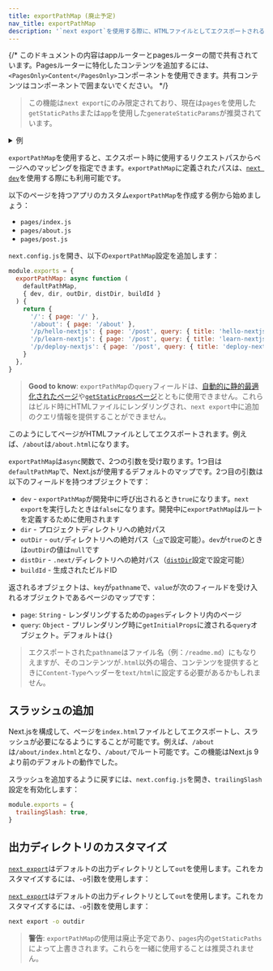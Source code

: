 ```yaml
---
title: exportPathMap (廃止予定)
nav_title: exportPathMap
description: '`next export`を使用する際に、HTMLファイルとしてエクスポートされるページをカスタマイズします。'
---
```


{/* このドキュメントの内容はappルーターとpagesルーターの間で共有されています。Pagesルーターに特化したコンテンツを追加するには、`<PagesOnly>Content</PagesOnly>`コンポーネントを使用できます。共有コンテンツはコンポーネントで囲まないでください。 */}

> この機能は`next export`にのみ限定されており、現在は`pages`を使用した`getStaticPaths`または`app`を使用した`generateStaticParams`が推奨されています。

<details>
  <summary>例</summary>
  
- [静的エクスポート](https://github.com/vercel/next.js/tree/canary/examples/with-static-export)

</details>

`exportPathMap`を使用すると、エクスポート時に使用するリクエストパスからページへのマッピングを指定できます。`exportPathMap`に定義されたパスは、[`next dev`](/docs/app/api-reference/cli/next#next-dev-options)を使用する際にも利用可能です。

以下のページを持つアプリのカスタム`exportPathMap`を作成する例から始めましょう：

- `pages/index.js`
- `pages/about.js`
- `pages/post.js`

`next.config.js`を開き、以下の`exportPathMap`設定を追加します：

```js filename="next.config.js"
module.exports = {
  exportPathMap: async function (
    defaultPathMap,
    { dev, dir, outDir, distDir, buildId }
  ) {
    return {
      '/': { page: '/' },
      '/about': { page: '/about' },
      '/p/hello-nextjs': { page: '/post', query: { title: 'hello-nextjs' } },
      '/p/learn-nextjs': { page: '/post', query: { title: 'learn-nextjs' } },
      '/p/deploy-nextjs': { page: '/post', query: { title: 'deploy-nextjs' } },
    }
  },
}
```

> **Good to know**: `exportPathMap`の`query`フィールドは、[自動的に静的最適化されたページ](/docs/pages/building-your-application/rendering/automatic-static-optimization)や[`getStaticProps`ページ](/docs/pages/building-your-application/data-fetching/get-static-props)とともに使用できません。これらはビルド時にHTMLファイルにレンダリングされ、`next export`中に追加のクエリ情報を提供することができません。

このようにしてページがHTMLファイルとしてエクスポートされます。例えば、`/about`は`/about.html`になります。

`exportPathMap`は`async`関数で、2つの引数を受け取ります。1つ目は`defaultPathMap`で、Next.jsが使用するデフォルトのマップです。2つ目の引数は以下のフィールドを持つオブジェクトです：

- `dev` - `exportPathMap`が開発中に呼び出されるとき`true`になります。`next export`を実行したときは`false`になります。開発中に`exportPathMap`はルートを定義するために使用されます
- `dir` - プロジェクトディレクトリへの絶対パス
- `outDir` - `out/`ディレクトリへの絶対パス（[`-o`](#customizing-the-output-directory)で設定可能）。`dev`が`true`のときは`outDir`の値は`null`です
- `distDir` - `.next/`ディレクトリへの絶対パス（[`distDir`](/docs/pages/api-reference/next-config-js/distDir)設定で設定可能）
- `buildId` - 生成されたビルドID

返されるオブジェクトは、`key`が`pathname`で、`value`が次のフィールドを受け入れるオブジェクトであるページのマップです：

- `page`: `String` - レンダリングするための`pages`ディレクトリ内のページ
- `query`: `Object` - プリレンダリング時に`getInitialProps`に渡される`query`オブジェクト。デフォルトは`{}`

> エクスポートされた`pathname`はファイル名（例：`/readme.md`）にもなりえますが、そのコンテンツが`.html`以外の場合、コンテンツを提供するときに`Content-Type`ヘッダーを`text/html`に設定する必要があるかもしれません。

## スラッシュの追加

Next.jsを構成して、ページを`index.html`ファイルとしてエクスポートし、スラッシュが必要になるようにすることが可能です。例えば、`/about`は`/about/index.html`となり、`/about/`でルート可能です。この機能はNext.js 9より前のデフォルトの動作でした。

スラッシュを追加するように戻すには、`next.config.js`を開き、`trailingSlash`設定を有効化します：

```js filename="next.config.js"
module.exports = {
  trailingSlash: true,
}
```

## 出力ディレクトリのカスタマイズ

<AppOnly>

[`next export`](/docs/app/building-your-application/deploying/static-exports)はデフォルトの出力ディレクトリとして`out`を使用します。これをカスタマイズするには、`-o`引数を使用します：

</AppOnly>

<PagesOnly>

[`next export`](/docs/pages/building-your-application/deploying/static-exports)はデフォルトの出力ディレクトリとして`out`を使用します。これをカスタマイズするには、`-o`引数を使用します：

</PagesOnly>

```bash filename="Terminal"
next export -o outdir
```

> **警告**: `exportPathMap`の使用は廃止予定であり、`pages`内の`getStaticPaths`によって上書きされます。これらを一緒に使用することは推奨されません。
